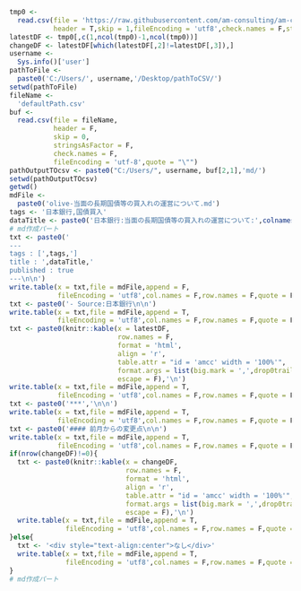 ```r
tmp0 <-
  read.csv(file = 'https://raw.githubusercontent.com/am-consulting/am-consulting.github.io/master/csv/csvData/NotTSdata/OutlineOfOutrightPurchasesOfJapaneseGovernmentSecurities.csv',
           header = T,skip = 1,fileEncoding = 'utf8',check.names = F,stringsAsFactors = F)
latestDF <- tmp0[,c(1,ncol(tmp0)-1,ncol(tmp0))]
changeDF <- latestDF[which(latestDF[,2]!=latestDF[,3]),]
username <-
  Sys.info()['user']
pathToFile <-
  paste0('C:/Users/', username,'/Desktop/pathToCSV/')
setwd(pathToFile)
fileName <-
  'defaultPath.csv'
buf <-
  read.csv(file = fileName,
           header = F,
           skip = 0,
           stringsAsFactor = F,
           check.names = F,
           fileEncoding = 'utf-8',quote = "\"")
pathOutputTOcsv <- paste0("C:/Users/", username, buf[2,1],'md/')
setwd(pathOutputTOcsv)
getwd()
mdFile <-
  paste0('olive-当面の長期国債等の買入れの運営について.md')
tags <- '日本銀行,国債買入'
dataTitle <- paste0('日本銀行:当面の長期国債等の買入れの運営について:',colnames(latestDF)[3],'分')
# md作成パート
txt <- paste0('
---
tags : [',tags,']
title : ',dataTitle,'
published : true
---\n\n')
write.table(x = txt,file = mdFile,append = F,
            fileEncoding = 'utf8',col.names = F,row.names = F,quote = F)
txt <- paste0('- Source:日本銀行\n\n')
write.table(x = txt,file = mdFile,append = T,
            fileEncoding = 'utf8',col.names = F,row.names = F,quote = F)
txt <- paste0(knitr::kable(x = latestDF,
                           row.names = F,
                           format = 'html',
                           align = 'r',
                           table.attr = "id = 'amcc' width = '100%'",
                           format.args = list(big.mark = ',',drop0trailing = T),
                           escape = F),'\n')
write.table(x = txt,file = mdFile,append = T,
            fileEncoding = 'utf8',col.names = F,row.names = F,quote = F)
txt <- paste0('***','\n\n')
write.table(x = txt,file = mdFile,append = T,
            fileEncoding = 'utf8',col.names = F,row.names = F,quote = F)
txt <- paste0('#### 前月からの変更点\n\n')
write.table(x = txt,file = mdFile,append = T,
            fileEncoding = 'utf8',col.names = F,row.names = F,quote = F)
if(nrow(changeDF)!=0){
  txt <- paste0(knitr::kable(x = changeDF,
                             row.names = F,
                             format = 'html',
                             align = 'r',
                             table.attr = "id = 'amcc' width = '100%'",
                             format.args = list(big.mark = ',',drop0trailing = T),
                             escape = F),'\n')
  write.table(x = txt,file = mdFile,append = T,
              fileEncoding = 'utf8',col.names = F,row.names = F,quote = F)
}else{
  txt <- '<div style="text-align:center">なし</div>'
  write.table(x = txt,file = mdFile,append = T,
              fileEncoding = 'utf8',col.names = F,row.names = F,quote = F)
}
# md作成パート
```
